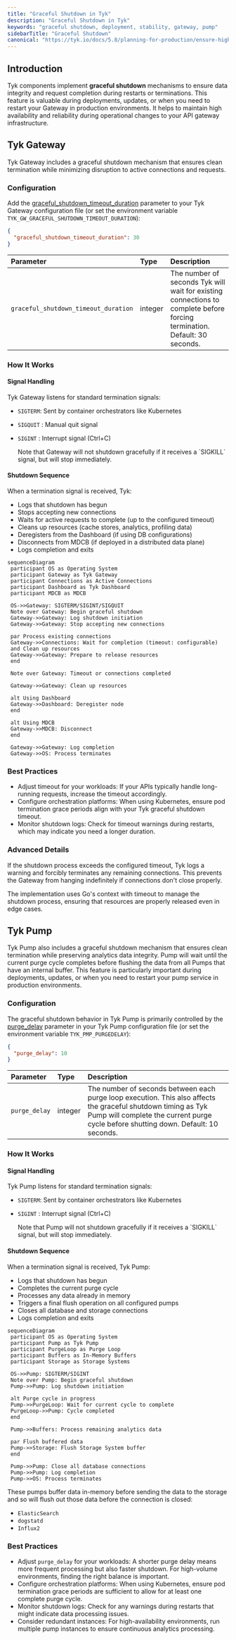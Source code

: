 ```yaml
---
title: "Graceful Shutdown in Tyk"
description: "Graceful Shutdown in Tyk"
keywords: "graceful shutdown, deployment, stability, gateway, pump"
sidebarTitle: "Graceful Shutdown"
canonical: "https://tyk.io/docs/5.8/planning-for-production/ensure-high-availability/graceful-shutdown"
---
```


## Introduction

Tyk components implement **graceful shutdown** mechanisms to ensure data integrity and request completion during restarts or terminations. This feature is valuable during deployments, updates, or when you need to restart your Gateway in production environments. It helps to maintain high availability and reliability during operational changes to your API gateway infrastructure.

## Tyk Gateway

Tyk Gateway includes a graceful shutdown mechanism that ensures clean termination while minimizing disruption to active connections and requests. 

### Configuration

Add the [graceful_shutdown_timeout_duration](/5.8/tyk-oss-gateway/configuration#graceful_shutdown_timeout_duration) parameter to your Tyk Gateway configuration file (or set the environment variable `TYK_GW_GRACEFUL_SHUTDOWN_TIMEOUT_DURATION`):

```json
{
  "graceful_shutdown_timeout_duration": 30
}
```

| Parameter | Type | Description |
| :----------- | :------ | :------------- |
| `graceful_shutdown_timeout_duration` | integer | The number of seconds Tyk will wait for existing connections to complete before forcing termination. Default: 30 seconds. |

### How It Works

#### Signal Handling

Tyk Gateway listens for standard termination signals:

- `SIGTERM`: Sent by container orchestrators like Kubernetes
- `SIGQUIT` : Manual quit signal
- `SIGINT` : Interrupt signal (Ctrl+C)



    <Note>
    Note that Gateway will not shutdown gracefully if it receives a `SIGKILL` signal, but will stop immediately.
    </Note>

#### Shutdown Sequence

When a termination signal is received, Tyk:

- Logs that shutdown has begun
- Stops accepting new connections
- Waits for active requests to complete (up to the configured timeout)
- Cleans up resources (cache stores, analytics, profiling data)
- Deregisters from the Dashboard (if using DB configurations)
- Disconnects from MDCB (if deployed in a distributed data plane)
- Logs completion and exits

```mermaid
sequenceDiagram
 participant OS as Operating System
 participant Gateway as Tyk Gateway
 participant Connections as Active Connections
 participant Dashboard as Tyk Dashboard
 participant MDCB as MDCB
    
 OS->>Gateway: SIGTERM/SIGINT/SIGQUIT
 Note over Gateway: Begin graceful shutdown
 Gateway->>Gateway: Log shutdown initiation
 Gateway->>Gateway: Stop accepting new connections
    
 par Process existing connections
 Gateway->>Connections: Wait for completion (timeout: configurable)
 and Clean up resources
 Gateway->>Gateway: Prepare to release resources
 end
    
 Note over Gateway: Timeout or connections completed
    
 Gateway->>Gateway: Clean up resources
    
 alt Using Dashboard
 Gateway->>Dashboard: Deregister node
 end
    
 alt Using MDCB
 Gateway->>MDCB: Disconnect
 end
    
 Gateway->>Gateway: Log completion
 Gateway->>OS: Process terminates
```

### Best Practices

- Adjust timeout for your workloads: If your APIs typically handle long-running requests, increase the timeout accordingly.
- Configure orchestration platforms: When using Kubernetes, ensure pod termination grace periods align with your Tyk graceful shutdown timeout.
- Monitor shutdown logs: Check for timeout warnings during restarts, which may indicate you need a longer duration.

### Advanced Details

If the shutdown process exceeds the configured timeout, Tyk logs a warning and forcibly terminates any remaining connections. This prevents the Gateway from hanging indefinitely if connections don't close properly.

The implementation uses Go's context with timeout to manage the shutdown process, ensuring that resources are properly released even in edge cases.

## Tyk Pump

Tyk Pump also includes a graceful shutdown mechanism that ensures clean termination while preserving analytics data integrity. Pump will wait until the current purge cycle completes before flushing the data from all Pumps that have an internal buffer. This feature is particularly important during deployments, updates, or when you need to restart your pump service in production environments.


### Configuration

The graceful shutdown behavior in Tyk Pump is primarily controlled by the [purge_delay](/5.8/tyk-pump/tyk-pump-configuration/tyk-pump-environment-variables#purge_delay) parameter in your Tyk Pump configuration file (or set the environment variable `TYK_PMP_PURGEDELAY`):

```json
{
  "purge_delay": 10
}
```

| Parameter | Type | Description |
| :----------- | :------ | :------------- |
| `purge_delay` | integer | The number of seconds between each purge loop execution. This also affects the graceful shutdown timing as Tyk Pump will complete the current purge cycle before shutting down. Default: 10 seconds. |

### How It Works

#### Signal Handling

Tyk Pump listens for standard termination signals:

- `SIGTERM`: Sent by container orchestrators like Kubernetes
- `SIGINT` : Interrupt signal (Ctrl+C)



    <Note>
    Note that Pump will not shutdown gracefully if it receives a `SIGKILL` signal, but will stop immediately.
    </Note>


#### Shutdown Sequence

When a termination signal is received, Tyk Pump:

- Logs that shutdown has begun
- Completes the current purge cycle
- Processes any data already in memory
- Triggers a final flush operation on all configured pumps
- Closes all database and storage connections
- Logs completion and exits

```mermaid
sequenceDiagram
 participant OS as Operating System
 participant Pump as Tyk Pump
 participant PurgeLoop as Purge Loop
 participant Buffers as In-Memory Buffers
 participant Storage as Storage Systems
    
 OS->>Pump: SIGTERM/SIGINT
 Note over Pump: Begin graceful shutdown
 Pump->>Pump: Log shutdown initiation
    
 alt Purge cycle in progress
 Pump->>PurgeLoop: Wait for current cycle to complete
 PurgeLoop->>Pump: Cycle completed
 end
    
 Pump->>Buffers: Process remaining analytics data
    
 par Flush buffered data
 Pump->>Storage: Flush Storage System buffer
 end
    
 Pump->>Pump: Close all database connections
 Pump->>Pump: Log completion
 Pump->>OS: Process terminates
```

These pumps buffer data in-memory before sending the data to the storage and so will flush out those data before the connection is closed:
- `ElasticSearch`
- `dogstatd`
- `Influx2`

### Best Practices

- Adjust `purge_delay` for your workloads: A shorter purge delay means more frequent processing but also faster shutdown. For high-volume environments, finding the right balance is important.
- Configure orchestration platforms: When using Kubernetes, ensure pod termination grace periods are sufficient to allow for at least one complete purge cycle.
- Monitor shutdown logs: Check for any warnings during restarts that might indicate data processing issues.
- Consider redundant instances: For high-availability environments, run multiple pump instances to ensure continuous analytics processing.
